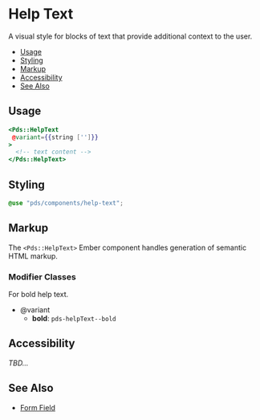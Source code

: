 
# Help Text

A visual style for blocks of text that provide additional context to the user.

- [Usage](#usage)
- [Styling](#styling)
- [Markup](#markup)
- [Accessibility](#accessibility)
- [See Also](#see-also)


## Usage
```hbs
<Pds::HelpText
 @variant={{string ['']}}
>
  <!-- text content -->
</Pds::HelpText>
```


## Styling

```scss
@use "pds/components/help-text";
```


## Markup
The `<Pds::HelpText>` Ember component handles generation of semantic HTML markup.

### Modifier Classes
For bold help text.

* @variant
  * **bold**: `pds-helpText--bold`

## Accessibility
_TBD..._


## See Also
- [Form Field](?path=/docs/components-form-field--index)
